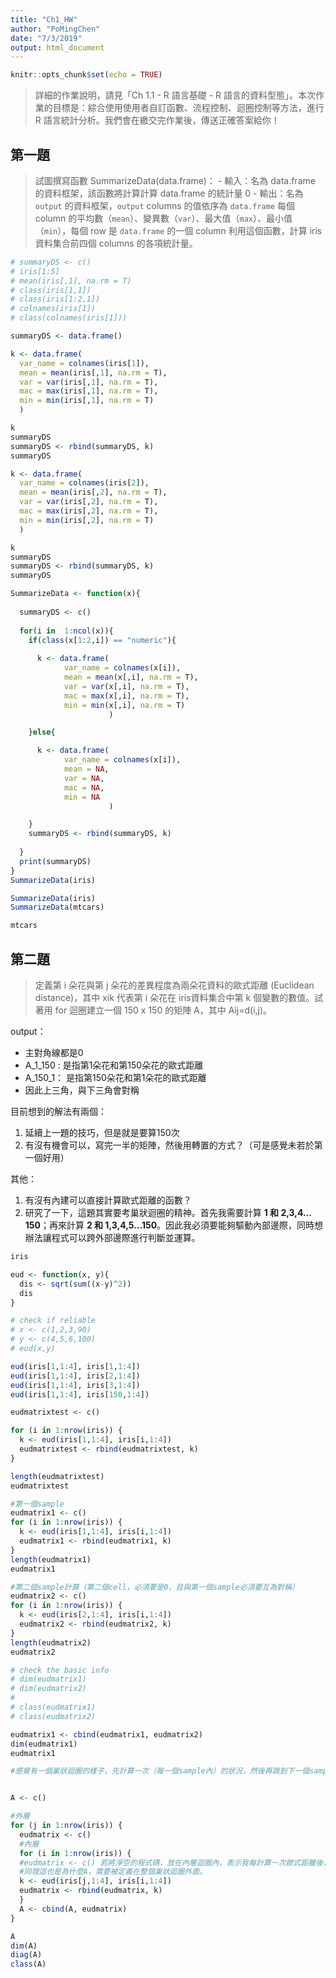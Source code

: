 ```yaml
---
title: "Ch1_HW"
author: "PoMingChen"
date: "7/3/2019"
output: html_document
---
```


```r
knitr::opts_chunk$set(echo = TRUE)
```

> 詳細的作業說明，請見「Ch 1.1 - R 語言基礎 -  R 語言的資料型態」。本次作業的目標是：綜合使用使用者自訂函數、流程控制、迴圈控制等方法，進行 R 語言統計分析。我們會在繳交完作業後，傳送正確答案給你！

## 第一題

> 試圖撰寫函數 SummarizeData(data.frame)： 
- 輸入：名為 data.frame 的資料框架，該函數將計算計算 data.frame 的統計量 0    - 輸出：名為 `output` 的資料框架，`output`  columns 的值依序為 `data.frame` 每個 column 的平均數（`mean`）、變異數（`var`）、最大值（`max`）、最小值（`min`），每個 row 是 `data.frame` 的一個 column 
利用這個函數，計算 iris 資料集合前四個 columns 的各項統計量。

```r
# summaryDS <- c()
# iris[1:5]
# mean(iris[,1], na.rm = T)
# class(iris[1,1])
# class(iris[1:2,1])
# colnames(iris[1])
# class(colnames(iris[1]))
```


```r
summaryDS <- data.frame()

k <- data.frame(
  var_name = colnames(iris[1]),
  mean = mean(iris[,1], na.rm = T),
  var = var(iris[,1], na.rm = T),
  mac = max(iris[,1], na.rm = T),
  min = min(iris[,1], na.rm = T)
  )

k
summaryDS
summaryDS <- rbind(summaryDS, k)
summaryDS

k <- data.frame(
  var_name = colnames(iris[2]),
  mean = mean(iris[,2], na.rm = T),
  var = var(iris[,2], na.rm = T),
  mac = max(iris[,2], na.rm = T),
  min = min(iris[,2], na.rm = T)
  )

k
summaryDS
summaryDS <- rbind(summaryDS, k)
summaryDS
``` 


```r
SummarizeData <- function(x){
  
  summaryDS <- c()
  
  for(i in  1:ncol(x)){
    if(class(x[1:2,i]) == "numeric"){
      
      k <- data.frame(
            var_name = colnames(x[i]),
            mean = mean(x[,i], na.rm = T),
            var = var(x[,i], na.rm = T),
            mac = max(x[,i], na.rm = T),
            min = min(x[,i], na.rm = T)
                      )

    }else{

      k <- data.frame(
            var_name = colnames(x[i]),
            mean = NA,
            var = NA,
            mac = NA,
            min = NA
                      )

    }
    summaryDS <- rbind(summaryDS, k)
    
  }
  print(summaryDS)
}
SummarizeData(iris)
```

```r
SummarizeData(iris)
SummarizeData(mtcars)

mtcars
```


## 第二題

> 定義第 i 朵花與第 j 朵花的差異程度為兩朵花資料的歐式距離 (Euclidean distance)，其中 xik 代表第 i 朵花在 iris資料集合中第 k 個變數的數值。試著用 for 迴圈建立一個 150 x 150 的矩陣 A，其中 Aij=d(i,j)。

output：

- 主對角線都是0
- A_1_150 : 是指第1朵花和第150朵花的歐式距離
- A_150_1： 是指第150朵花和第1朵花的歐式距離
- 因此上三角，與下三角會對稱

目前想到的解法有兩個：

1. 延續上一題的技巧，但是就是要算150次
2. 有沒有機會可以，寫完一半的矩陣，然後用轉置的方式？（可是感覺未若於第一個好用）

其他：

1. 有沒有內建可以直接計算歐式距離的函數？
2. 研究了一下，這題其實要考巢狀迴圈的精神。首先我需要計算 __1 和 2,3,4...150__；再來計算 __2 和 1,3,4,5...150__。因此我必須要能夠驅動內部邊際，同時想辦法讓程式可以跨外部邊際進行判斷並運算。
 
```r
iris
```

```r
eud <- function(x, y){
  dis <- sqrt(sum((x-y)^2))
  dis
}

# check if reliable
# x <- c(1,2,3,90)
# y <- c(4,5,6,100)
# eud(x,y)
```

```r

eud(iris[1,1:4], iris[1,1:4])
eud(iris[1,1:4], iris[2,1:4])
eud(iris[1,1:4], iris[3,1:4])
eud(iris[1,1:4], iris[150,1:4])

eudmatrixtest <- c()

for (i in 1:nrow(iris)) {
  k <- eud(iris[1,1:4], iris[i,1:4])
  eudmatrixtest <- rbind(eudmatrixtest, k)
}

length(eudmatrixtest)
eudmatrixtest

```

```r
#第一個sample
eudmatrix1 <- c()
for (i in 1:nrow(iris)) {
  k <- eud(iris[1,1:4], iris[i,1:4])
  eudmatrix1 <- rbind(eudmatrix1, k)
}
length(eudmatrix1)
eudmatrix1

#第二個sample計算（第二個cell，必須要是0，且與第一個sample必須要互為對稱）
eudmatrix2 <- c()
for (i in 1:nrow(iris)) {
  k <- eud(iris[2,1:4], iris[i,1:4])
  eudmatrix2 <- rbind(eudmatrix2, k)
}
length(eudmatrix2)
eudmatrix2

# check the basic info
# dim(eudmatrix1)
# dim(eudmatrix2)
# 
# class(eudmatrix1)
# class(eudmatrix2)

eudmatrix1 <- cbind(eudmatrix1, eudmatrix2)
dim(eudmatrix1)
eudmatrix1

```


```r
#感覺有一個巢狀迴圈的樣子，先計算一次（每一個sample內）的狀況，然後再跳到下一個sample的狀況。


A <- c()

#外層
for (j in 1:nrow(iris)) {
  eudmatrix <- c()
  #內層
  for (i in 1:nrow(iris)) {
  #eudmatrix <- c() 若將淨空的程式碼，放在內層迴圈內，表示我每計算一次歐式距離後，eudmartix就會被淨空一次，自然只有計算「與第150號樣本的距離」，所以內迴圈的cell只有1，然後再到外層的cbind，才會變成1*150，且Col150＝0，因為他與自己的距離是=0。這和code chunk[嘗試建立外層的巢狀迴圈]，為何一開始得空箱子需要訂在迴圈外面，這裡形同在內層迴圈外面，但是在外層迴圈裡面。
  #同理這也是為什麼A，需要被定義在整個巢狀迴圈外面。
  k <- eud(iris[j,1:4], iris[i,1:4])
  eudmatrix <- rbind(eudmatrix, k)
  }
  A <- cbind(A, eudmatrix)
}

A
dim(A)
diag(A)
class(A)
```


